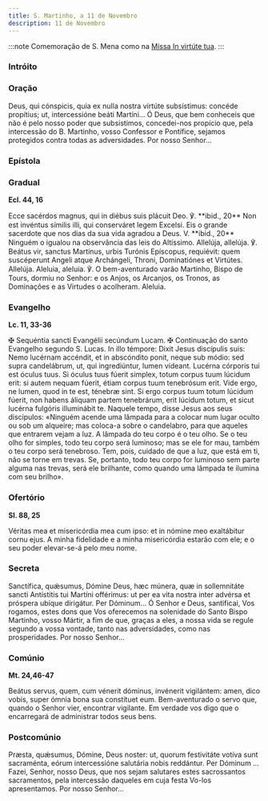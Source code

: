 ```yaml
---
title: S. Martinho, a 11 de Novembro
description: 11 de Novembro
---
```



:::note
Comemoração de S. Mena como na
[Missa In virtúte tua](/missal/comum/4martirnaopontifice1).
:::

### Intróito

<LinkCard
  href="/missal/comum/2martirpontificeforapascal#intróito"
  title="Mártir Pontífice - Missa Státuit ei Dóminus"
/>

### Oração

<div class="side-by-side not-content">
  <span>
    Deus, qui cónspicis, quia ex nulla nostra virtúte subsístimus: concéde propítius; ut,
    intercessióne beáti Martíni...
  </span>
  <span>
    Ó Deus, que bem conheceis que não é pelo nosso poder que subsistimos, concedei-nos propício que,
    pela intercessão do B. Martinho, vosso Confessor e Pontífice, sejamos protegidos contra todas as
    adversidades. Por nosso Senhor...
  </span>
</div>

### Epístola

<LinkCard
  href="/missal/comum/11confessorespontifices1#epístola"
  title="Confessores Pontífices - Missa Státuit ei Dóminus"
/>

### Gradual

**Ecl. 44, 16**

<div class="side-by-side not-content">
  <span>
    Ecce sacérdos magnus, qui in diébus suis plácuit Deo. ℣. **ibid., 20** Non est invéntus símilis
    illi, qui conserváret legem Excelsi.
  </span>
  <span>
    Eis o grande sacerdote que nos dias da sua vida agradou a Deus. V. **ibid., 20** Ninguém o
    igualou na observância das leis do Altíssimo.
  </span>
  <span>
    Allelúja, allelúja. ℣. Beátus vir, sanctus Martínus, urbis Turónis Epíscopus, requiévit: quem
    suscéperunt Angeli atque Archángeli, Throni, Dominatiónes et Virtútes. Allelúja.
  </span>
  <span>
    Aleluia, aleluia. ℣. O bem-aventurado varão Martinho, Bispo de Tours, dormiu no Senhor: e os
    Anjos, os Arcanjos, os Tronos, as Dominações e as Virtudes o acolheram. Aleluia.
  </span>
</div>

### Evangelho

**Lc. 11, 33-36**

<div class="side-by-side not-content">
  <span>
    <span class="text-red-500">✠</span> Sequéntia sancti Evangélii secúndum Lucam.
  </span>
  <span>
    <span class="text-red-500">✠</span> Continuação do santo Evangelho segundo S. Lucas.
  </span>
  <span>
    In illo témpore: Dixit Jesus discípulis suis: Nemo lucérnam accéndit, et in abscóndito ponit,
    neque sub módio: sed supra candelábrum, ut, qui ingrediúntur, lumen vídeant. Lucérna córporis
    tui est óculus tuus. Si óculus tuus fúerit simplex, totum corpus tuum lúcidum erit: si autem
    nequam fúerit, étiam corpus tuum tenebrósum erit. Vide ergo, ne lumen, quod in te est, ténebræ
    sint. Si ergo corpus tuum totum lúcidum fúerit, non habens áliquam partem tenebrárum, erit
    lúcidum totum, et sicut lucérna fulgóris illuminábit te.
  </span>
  <span>
    Naquele tempo, disse Jesus aos seus discípulos: «Ninguém acende uma lâmpada para a colocar num
    lugar oculto ou sob um alqueire; mas coloca-a sobre o candelabro, para que aqueles que entrarem
    vejam a luz. A lâmpada do teu corpo é o teu olho. Se o teu olho for simples, todo teu corpo será
    luminoso; mas se ele for mau, também o teu corpo será tenebroso. Tem, pois, cuidado de que a
    luz, que está em ti, não se torne em trevas. Se, portanto, todo teu corpo for luminoso sem parte
    alguma nas trevas, será ele brilhante, como quando uma lâmpada te ilumina com seu brilho».
  </span>
</div>

### Ofertório

**Sl. 88, 25**

<div class="side-by-side not-content">
  <span>Véritas mea et misericórdia mea cum ipso: et in nómine meo exaltábitur cornu ejus.</span>
  <span>
    A minha fidelidade e a minha misericórdia estarão com ele; e o seu poder elevar-se-á pelo meu
    nome.
  </span>
</div>

### Secreta

<div class="side-by-side not-content">
  <span>
    Sanctífica, quǽsumus, Dómine Deus, hæc múnera, quæ in sollemnitáte sancti Antístitis tui Martíni
    offérimus: ut per ea vita nostra inter advérsa et próspera ubíque dirigátur. Per Dóminum...
  </span>
  <span>
    Ó Senhor e Deus, santificai, Vos rogamos, estes dons que Vos oferecemos na solenidade do Santo
    Bispo Martinho, vosso Mártir, a fim de que, graças a eles, a nossa vida se regule segundo a
    vossa vontade, tanto nas adversidades, como nas prosperidades. Por nosso Senhor...
  </span>
</div>

### Comúnio

**Mt. 24,46-47**

<div class="side-by-side not-content">
  <span>
    Beátus servus, quem, cum vénerit dóminus, invénerit vigilántem: amen, dico vobis, super ómnia
    bona sua constítuet eum.
  </span>
  <span>
    Bem-aventurado o servo que, quando o Senhor vier, encontrar vigilante. Em verdade vos digo que o
    encarregará de administrar todos seus bens.
  </span>
</div>

### Postcomúnio

<div class="side-by-side not-content">
  <span>
    Præsta, quǽsumus, Dómine, Deus noster: ut, quorum festivitáte votíva sunt sacraménta, eórum
    intercessióne salutária nobis reddántur. Per Dóminum ...
  </span>
  <span>
    Fazei, Senhor, nosso Deus, que nos sejam salutares estes sacrossantos sacramentos, pela
    intercessão daqueles em cuja festa Vo-los apresentamos. Por nosso Senhor...
  </span>
</div>
